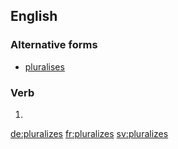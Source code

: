 ==English==

===Alternative forms===
* [[pluralises]]

===Verb===
{{head|en|verb form}}

# {{en-third-person singular of|pluralize}}

[[de:pluralizes]]
[[fr:pluralizes]]
[[sv:pluralizes]]